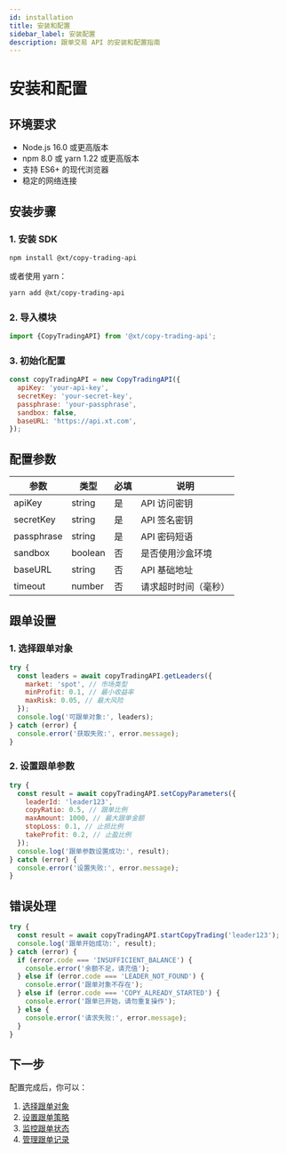 ```yaml
---
id: installation
title: 安装和配置
sidebar_label: 安装配置
description: 跟单交易 API 的安装和配置指南
---
```


# 安装和配置

## 环境要求

- Node.js 16.0 或更高版本
- npm 8.0 或 yarn 1.22 或更高版本
- 支持 ES6+ 的现代浏览器
- 稳定的网络连接

## 安装步骤

### 1. 安装 SDK

```bash
npm install @xt/copy-trading-api
```

或者使用 yarn：

```bash
yarn add @xt/copy-trading-api
```

### 2. 导入模块

```javascript
import {CopyTradingAPI} from '@xt/copy-trading-api';
```

### 3. 初始化配置

```javascript
const copyTradingAPI = new CopyTradingAPI({
  apiKey: 'your-api-key',
  secretKey: 'your-secret-key',
  passphrase: 'your-passphrase',
  sandbox: false,
  baseURL: 'https://api.xt.com',
});
```

## 配置参数

| 参数       | 类型    | 必填 | 说明                 |
| ---------- | ------- | ---- | -------------------- |
| apiKey     | string  | 是   | API 访问密钥         |
| secretKey  | string  | 是   | API 签名密钥         |
| passphrase | string  | 是   | API 密码短语         |
| sandbox    | boolean | 否   | 是否使用沙盒环境     |
| baseURL    | string  | 否   | API 基础地址         |
| timeout    | number  | 否   | 请求超时时间（毫秒） |

## 跟单设置

### 1. 选择跟单对象

```javascript
try {
  const leaders = await copyTradingAPI.getLeaders({
    market: 'spot', // 市场类型
    minProfit: 0.1, // 最小收益率
    maxRisk: 0.05, // 最大风险
  });
  console.log('可跟单对象:', leaders);
} catch (error) {
  console.error('获取失败:', error.message);
}
```

### 2. 设置跟单参数

```javascript
try {
  const result = await copyTradingAPI.setCopyParameters({
    leaderId: 'leader123',
    copyRatio: 0.5, // 跟单比例
    maxAmount: 1000, // 最大跟单金额
    stopLoss: 0.1, // 止损比例
    takeProfit: 0.2, // 止盈比例
  });
  console.log('跟单参数设置成功:', result);
} catch (error) {
  console.error('设置失败:', error.message);
}
```

## 错误处理

```javascript
try {
  const result = await copyTradingAPI.startCopyTrading('leader123');
  console.log('跟单开始成功:', result);
} catch (error) {
  if (error.code === 'INSUFFICIENT_BALANCE') {
    console.error('余额不足，请充值');
  } else if (error.code === 'LEADER_NOT_FOUND') {
    console.error('跟单对象不存在');
  } else if (error.code === 'COPY_ALREADY_STARTED') {
    console.error('跟单已开始，请勿重复操作');
  } else {
    console.error('请求失败:', error.message);
  }
}
```

## 下一步

配置完成后，你可以：

1. [选择跟单对象](./select-leader)
2. [设置跟单策略](./copy-strategy)
3. [监控跟单状态](./monitor-status)
4. [管理跟单记录](./copy-history)
